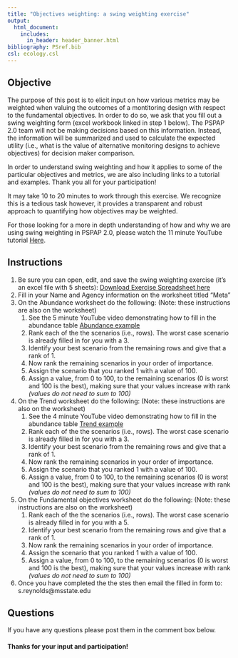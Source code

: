 ```yaml
---
title: "Objectives weighting: a swing weighting exercise"
output: 
  html_document:
    includes:
      in_header: header_banner.html 
bibliography: PSref.bib
csl: ecology.csl  
---
```

  
<!--
rmarkdown::render_site("2018-02-11-swing-weighting.Rmd")# build website
-->


## Objective

The purpose of this post is to elicit input on how various metrics may 
be weighted when valuing the outcomes of a montitoring design with 
respect to the fundamental objectives. In order to do so, we ask that 
you fill out a swing weighting form (excel workbook linked in step 1 
below). The PSPAP 2.0 team will not be making decisions based on this 
information. Instead, the information will be summarized and used to 
calculate the expected utility (i.e., what is the value of alternative 
monitoring designs to achieve objectives) for decision maker comparison. 

In order to understand swing weighting and how it applies to some of the 
particular objectives and metrics, we are also including links to a 
tutorial and examples. Thank you all for your participation!

It may take 10 to 20 minutes to work through this exercise. We recognize 
this is a tedious task however, it provides a transparent and robust 
approach to quantifying how objectives may be weighted. 
 
For those looking for a more in depth understanding of how and why we 
are using swing weighting in PSPAP 2.0, please watch the 11 minute 
YouTube tutorial [Here](https://www.youtube.com/watch?v=v2nVRkpmWQY). 

## Instructions
1. Be sure you can open, edit, and save the swing weighting exercise (it's an excel file with 5 sheets): [Download Exercise Spreadsheet here](swing-weighting-exercise.xlsx) 
2. Fill in your Name and Agency information on the worksheet titled "Meta"
3. On the Abundance worksheet do the following:  (Note: these instructions are also on the worksheet)
    1. See the 5 minute YouTube video demonstrating how to fill in the abundance table [Abundance example](https://www.youtube.com/watch?v=UKX0Uw7Ta0A)
    2. Rank each of the the scenarios (i.e., rows). The worst case scenario is already filled in for you with a 3.
    3. Identify your best scenario from the remaining rows and give that a rank of 1. 
    4. Now rank the remaining scenarios in your order of importance. 
    5. Assign the scenario that you ranked 1 with a value of 100. 
    6. Assign a value, from 0 to 100, to the remaining scenarios (0 is worst and 100 is the best),
    making sure that your values increase with rank *(values do not need to sum to 100)*
4. On the Trend worksheet do the following:   (Note: these instructions are also on the worksheet)
    1. See the 4 minute YouTube video demonstrating how to fill in the abundance table [Trend example](https://www.youtube.com/watch?v=LPbdE_dK1vk)
    2. Rank each of the the scenarios (i.e., rows). The worst case scenario is already filled in for you with a 3.
    3. Identify your best scenario from the remaining rows and give that a rank of 1. 
    4. Now rank the remaining scenarios in your order of importance. 
    5. Assign the scenario that you ranked 1 with a value of 100. 
    6. Assign a value, from 0 to 100, to the remaining scenarios (0 is worst and 100 is the best),
    making sure that your values increase with rank *(values do not need to sum to 100)*
5. On the Fundamental objectives worksheet do the following:   (Note: these instructions are also on the worksheet)
    1. Rank each of the the scenarios (i.e., rows). The worst case scenario is already filled in for you with a 5.
    2. Identify your best scenario from the remaining rows and give that a rank of 1. 
    3. Now rank the remaining scenarios in your order of importance. 
    4. Assign the scenario that you ranked 1 with a value of 100. 
    5. Assign a value, from 0 to 100, to the remaining scenarios (0 is worst and 100 is the best),
    making sure that your values increase with rank *(values do not need to sum to 100)*    
3. Once you have completed the the stes then email the filled in form to: s.reynolds@msstate.edu 


## Questions
If you have any questions please post them in the comment box below. 


#### Thanks for your input and participation!

<!--
## Videos
### Swing Weighting
<iframe width="560" height="315" src="https://www.youtube.com/watch?v=57XeTdCEH7E" frameborder="0" allowfullscreen></iframe>

### Abundance
<iframe width="560" height="315" src="https://www.youtube.com/watch?v=UKX0Uw7Ta0A" frameborder="0" allowfullscreen></iframe>

### Trend
<iframe width="560" height="315" src="https://www.youtube.com/watch?v=LPbdE_dK1vk" frameborder="0" allowfullscreen></iframe>
-->

  
